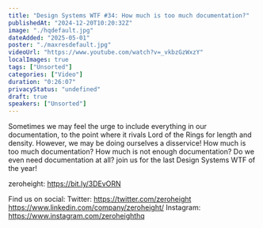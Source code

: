 ```yaml
---
title: "Design Systems WTF #34: How much is too much documentation?"
publishedAt: "2024-12-20T10:20:32Z"
image: "./hqdefault.jpg"
dateAdded: "2025-05-01"
poster: "./maxresdefault.jpg"
videoUrl: "https://www.youtube.com/watch?v=_vkbzGzWxzY"
localImages: true
tags: ["Unsorted"]
categories: ["Video"]
duration: "0:26:07"
privacyStatus: "undefined"
draft: true
speakers: ["Unsorted"]
---
```

Sometimes we may feel the urge to include everything in our documentation, to the point where it rivals Lord of the Rings for length and density. However, we may be doing ourselves a disservice! How much is too much documentation? How much is not enough documentation? Do we even need documentation at all? join us for the last Design Systems WTF of the year!

zeroheight: https://bit.ly/3DEvORN

Find us on social:
Twitter: https://twitter.com/zeroheight
https://www.linkedin.com/company/zeroheight/
Instagram: https://www.instagram.com/zeroheighthq
